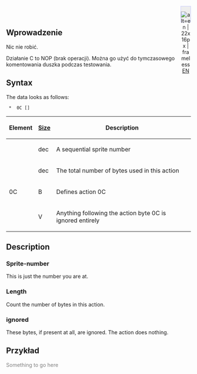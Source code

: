 <div style="float: right; border: 1px solid #c7c8fe; background-color: #EEE; padding:0px;"><!--
--><div style="display:inline-block; height: 3em; width: 26px; text-align:center;"><!--
--><!-- === Link do strony oryginalnej =========== --><!--
-->
[[File:en/Flag.png|link=http://newgrf-specs.tt-wiki.net/wiki/ActionC | alt=en | 22x16px | frameless]]<br/><!--
-->[http://newgrf-specs.tt-wiki.net/wiki/ActionC EN] 
</div><!--
--><!-- === szablon =========== --><!--
--> </div>
<br>{{en/Ambox| text = w trakcie edycji.}}

== Wprowadzenie ==


Nic nie robić.


Działanie C to NOP (brak operacji). Można go użyć do tymczasowego komentowania duszka podczas testowania.

== Syntax ==

The data looks as follows:

 <Sprite-number> * <Length> 0C [<ignored>]

{|
!Element!![[en/GRFActionsDetailed|Size]]!!Description

|-
|<Sprite-number>||dec||A sequential sprite number

|-
|<length>||dec||The total number of bytes used in this action

|-
|0C||B||Defines action 0C

|-
|<ignored>||V||Anything following the action byte 0C is ignored entirely
|}

== Description ==

=== Sprite-number ===

This is just the number you are at.

=== Length ===

Count the number of bytes in this action.

=== ignored ===

These bytes, if present at all, are ignored. The action does nothing.

== Przykład ==

<span style='color:#808080'>Something to go here</span>